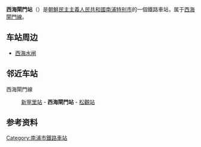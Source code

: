 {{unreferenced|time=2015-01-16T13:38:27+00:00}}
{{朝鮮半島車站資訊
|公司色 = blue
|文字色 = 
|站名 = 西海閘門站
|圖片 = 
|pxl = 
|圖片說明 =
|前一站 = [[新寧里站|新寧里]]
|前一站距離 = 
|後一站距離 = 
|後一站 = [[松觀站|松觀]]
|所屬路線 = [[西海閘門線|西海閘門線]]
|距離 = 
|起點站 = [[平壤站|平壤]]
|諺文 = 서해갑문역
|朝鮮漢字 = 西海閘門驛
|文觀部式 = 
|馬-賴式 = Sŏhaekammun-yŏk
|副站名 = 
|車站編號 = 
|停站路線數 = 
|所屬公司 = [[朝鮮民主主義人民共和國鐵道省|朝鮮民主主義人民共和國鐵道省]]
|所在地 =[[南浦特别市|南浦特别市]]
|車站構造 = 地面车站
|月台配置 = 
|啟用年月日 =
|廢站年月日 = 
|上下車人次 = 
|統計年度 = 
|轉車 = 
|備註 = 
|全寬備註 = 
}}

'''西海閘門站'''（{{lang-ko|서해갑문역}}）是[[朝鮮民主主義人民共和國|朝鮮民主主義人民共和國]][[南浦特别市|南浦特别市]]的一個鐵路車站，属于[[西海閘門線|西海閘門線]]。

==车站周边==
*[[西海水闸|西海水闸]]

==邻近车站==
西海閘門線
:[[新寧里站|新寧里站]] - '''西海閘門站''' - [[松觀站|松觀站]]

==参考资料==
{{reflist}}

{{朝鲜铁路小作品}}

{{西海閘門線}}

[[Category:南浦市鐵路車站|Category:南浦市鐵路車站]]